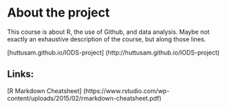 
# About the project

This course is about R, the use of Github, and data analysis. Maybe not exactly an exhaustive description of the course, but along those lines.  
  
[huttusam.github.io/IODS-project] (http://huttusam.github.io/IODS-project)  
  
## Links:
[R Markdown Cheatsheet] (https://www.rstudio.com/wp-content/uploads/2015/02/rmarkdown-cheatsheet.pdf)  

